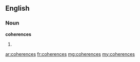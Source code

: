 ==English==

===Noun===
'''coherences'''

# {{plural of|[[coherence]]}}

[[ar:coherences]]
[[fr:coherences]]
[[mg:coherences]]
[[my:coherences]]